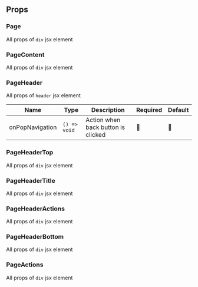 
<Section>

## Props

<Section hasExplanation>

### Page

All props of `div` jsx element

</Section>
<Section hasExplanation>

### PageContent

All props of `div` jsx element

</Section>
<Section hasExplanation>

### PageHeader

All props of `header` jsx element

| Name            | Type         | Description                        | Required | Default |
| --------------- | ------------ | ---------------------------------- | -------- | ------- |
| onPopNavigation | `() => void` | Action when back button is clicked | 🚫       | 🚫      |

</Section>
<Section hasExplanation>

### PageHeaderTop

All props of `div` jsx element

</Section>
<Section hasExplanation>

### PageHeaderTitle

All props of `div` jsx element

</Section>
<Section hasExplanation>

### PageHeaderActions

All props of `div` jsx element

</Section>
<Section hasExplanation>

### PageHeaderBottom

All props of `div` jsx element

</Section>
<Section hasExplanation>

### PageActions

All props of `div` jsx element

</Section>
</Section>
